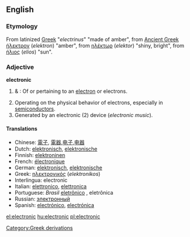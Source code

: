 ==English==

{{rank|account|party|sight|455|electronic|sea|necessary|idea}}
===Etymology===
[[Category:Greek derivations]]
From latinized [[Greek]] "''electrinus''" "made of amber", from [[Ancient Greek]]  [[ήλεκτρον]] (''elektron'') "amber", from [[ηλέκτωρ]] (''elektor'') "shiny, bright", from [[ήλιος]] (''elios'') "sun".

===Adjective===
'''electronic'''

# {{physics}} & {{chemistry}}: Of or pertaining to an [[electron]] or electrons.
# Operating on the physical behavior of electrons, especially in [[semiconductor]]s.
# Generated by an electronic (2) device (''electronic music'').

====Translations====
*Chinese: [[電子]], [[電器]],[[电子]],[[电器]]
*Dutch: [[elektronisch]], [[elektronische]]
*Finnish: [[elektroninen]]
*French: [[électronique]]
*German: [[elektronisch]], [[elektronische]]
*Greek: [[ηλεκτρονικός]] (''elektronikos'')
*Interlingua: electronic
*Italian: [[elettronico]], [[elettronica]]
*Portuguese: ''Brasil'' [[eletrônico]] {{m}}, eletrônica {{f}}
*Russian: [[электронный]]
*Spanish: [[electrónico]], [[electrónica]]

[[el:electronic]]
[[hu:electronic]]
[[pl:electronic]]